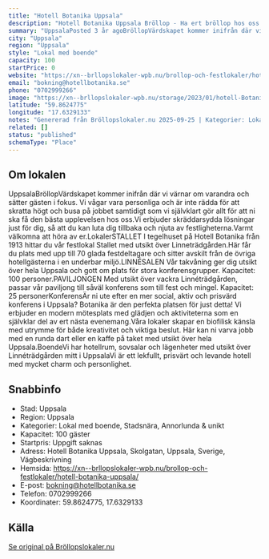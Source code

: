 ```yaml
---
title: "Hotell Botanika Uppsala"
description: "Hotell Botanika Uppsala Bröllop - Ha ert bröllop hos oss på Hotell Botanika Uppsala. Se vår fina Bröllopslokal. Skicka gärna en förfrågan så hjälper vi Er!"
summary: "UppsalaPosted 3 år agoBröllopVärdskapet kommer inifrån där vi värnar om varandra och sätter gästen i fokus. Vi vågar vara personliga och är inte rädda för att skratta högt och busa på jobbet…"
city: "Uppsala"
region: "Uppsala"
style: "Lokal med boende"
capacity: 100
startPrice: 0
website: "https://xn--brllopslokaler-wpb.nu/brollop-och-festlokaler/hotell-botanika-uppsala/"
email: "bokning@hotellbotanika.se"
phone: "0702999266"
image: "https://xn--brllopslokaler-wpb.nu/storage/2023/01/hotell-Botanika-Uppsala-brollop-brollopslokal-festlokal-4.webp"
latitude: "59.8624775"
longitude: "17.6329133"
notes: "Genererad från Bröllopslokaler.nu 2025-09-25 | Kategorier: Lokal med boende, Stadsnära, Annorlunda & unikt"
related: []
status: "published"
schemaType: "Place"
---
```


## Om lokalen

UppsalaBröllopVärdskapet kommer inifrån där vi värnar om varandra och sätter gästen i fokus. Vi vågar vara personliga och är inte rädda för att skratta högt och busa på jobbet samtidigt som vi självklart gör allt för att ni ska få den bästa upplevelsen hos oss.Vi erbjuder skräddarsydda lösningar just för dig, så att du kan luta dig tillbaka och njuta av festligheterna.Varmt välkomna att höra av er.LokalerSTALLET I tegelhuset på Hotell Botanika från 1913 hittar du vår festlokal Stallet med utsikt över Linneträdgården.Här får du plats med upp till 70 glada festdeltagare och sitter avskilt från de övriga hotellgästerna i en underbar miljö.LINNÉSALEN Vår takvåning ger dig utsikt över hela Uppsala och gott om plats för stora konferensgrupper. Kapacitet: 100 personer.PAVILJONGEN Med utsikt över vackra Linnéträdgården, passar vår paviljong till såväl konferens som till fest och mingel. Kapacitet: 25 personerKonferensÄr ni ute efter en mer social, aktiv och prisvärd konferens i Uppsala? Botanika är den perfekta platsen för just detta! Vi erbjuder en modern mötesplats med glädjen och aktiviteterna som en självklar del av ert nästa evenemang.Våra lokaler skapar en biofilisk känsla med utrymme för både kreativitet och viktiga beslut. Här kan ni varva jobb med en runda dart eller en kaffe på taket med utsikt över hela Uppsala.BoendeVi har hotellrum, sovsalar och lägenheter med utsikt över Linnéträdgården mitt i UppsalaVi är ett lekfullt, prisvärt och levande hotell med mycket charm och personlighet.

## Snabbinfo

- Stad: Uppsala
- Region: Uppsala
- Kategorier: Lokal med boende, Stadsnära, Annorlunda & unikt
- Kapacitet: 100 gäster
- Startpris: Uppgift saknas
- Adress: Hotell Botanika Uppsala, Skolgatan, Uppsala, Sverige, Vägbeskrivning
- Hemsida: https://xn--brllopslokaler-wpb.nu/brollop-och-festlokaler/hotell-botanika-uppsala/
- E-post: bokning@hotellbotanika.se
- Telefon: 0702999266
- Koordinater: 59.8624775, 17.6329133

## Källa

[Se original på Bröllopslokaler.nu](https://xn--brllopslokaler-wpb.nu/brollop-och-festlokaler/hotell-botanika-uppsala/)
